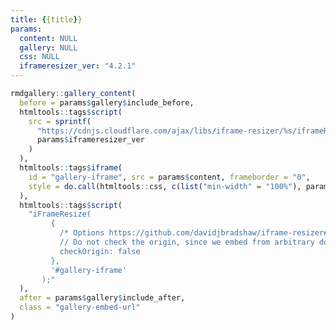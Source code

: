 ```yaml
---
title: {{title}}
params:
  content: NULL
  gallery: NULL
  css: NULL
  iframeresizer_ver: "4.2.1"
---
```


```r
rmdgallery::gallery_content(
  before = params$gallery$include_before,
  htmltools::tags$script(
    src = sprintf(
      "https://cdnjs.cloudflare.com/ajax/libs/iframe-resizer/%s/iframeResizer.min.js",
      params$iframeresizer_ver
    )
  ),
  htmltools::tags$iframe(
    id = "gallery-iframe", src = params$content, frameborder = "0",
    style = do.call(htmltools::css, c(list("min-width" = "100%"), params$css))
  ),
  htmltools::tags$script(
    "iFrameResize(
         {
           /* Options https://github.com/davidjbradshaw/iframe-resizer#api-documentation */
           // Do not check the origin, since we embed from arbitrary domains
           checkOrigin: false
         },
         '#gallery-iframe'
       );"
  ),
  after = params$gallery$include_after,
  class = "gallery-embed-url"
)
```
